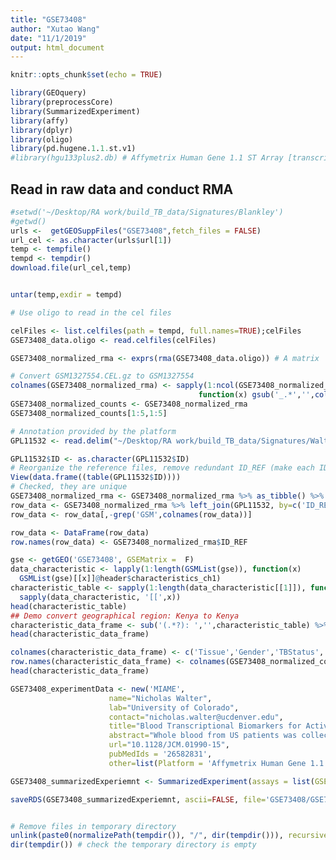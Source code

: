 ```yaml
---
title: "GSE73408"
author: "Xutao Wang"
date: "11/1/2019"
output: html_document
---
```


```r
knitr::opts_chunk$set(echo = TRUE)
```

```r
library(GEOquery)
library(preprocessCore)
library(SummarizedExperiment)
library(affy)
library(dplyr)
library(oligo)
library(pd.hugene.1.1.st.v1)
#library(hgu133plus2.db) # Affymetrix Human Gene 1.1 ST Array [transcript (gene) version]
```

## Read in raw data and conduct RMA
```r
#setwd('~/Desktop/RA work/build_TB_data/Signatures/Blankley')
#getwd()
urls <-  getGEOSuppFiles("GSE73408",fetch_files = FALSE)
url_cel <- as.character(urls$url[1])
temp <- tempfile()
tempd <- tempdir()
download.file(url_cel,temp)


untar(temp,exdir = tempd)

# Use oligo to read in the cel files

celFiles <- list.celfiles(path = tempd, full.names=TRUE);celFiles
GSE73408_data.oligo <- read.celfiles(celFiles)

GSE73408_normalized_rma <- exprs(rma(GSE73408_data.oligo)) # A matrix

```


```r
# Convert GSM1327554.CEL.gz to GSM1327554
colnames(GSE73408_normalized_rma) <- sapply(1:ncol(GSE73408_normalized_rma), 
                                          function(x) gsub('_.*','',colnames(GSE73408_normalized_rma)[x]))
GSE73408_normalized_counts <- GSE73408_normalized_rma
GSE73408_normalized_counts[1:5,1:5]
```

```r
# Annotation provided by the platform
GPL11532 <- read.delim("~/Desktop/RA work/build_TB_data/Signatures/Walter/GSE73408/GPL11532-32230.txt", comment.char="#", stringsAsFactors = FALSE)

GPL11532$ID <- as.character(GPL11532$ID)
# Reorganize the reference files, remove redundant ID_REF (make each ID unique)
View(data.frame((table(GPL11532$ID))))
# Checked, they are unique
GSE73408_normalized_rma <- GSE73408_normalized_rma %>% as_tibble() %>% mutate(ID_REF=row.names(GSE73408_normalized_rma))
row_data <- GSE73408_normalized_rma %>% left_join(GPL11532, by=c('ID_REF' = 'ID'))
row_data <- row_data[,-grep('GSM',colnames(row_data))]

row_data <- DataFrame(row_data)
row.names(row_data) <- GSE73408_normalized_rma$ID_REF
```

```r
gse <- getGEO('GSE73408', GSEMatrix =  F)
data_characteristic <- lapply(1:length(GSMList(gse)), function(x)  
  GSMList(gse)[[x]]@header$characteristics_ch1)
characteristic_table <- sapply(1:length(data_characteristic[[1]]), function(x) 
  sapply(data_characteristic, '[[',x)) 
head(characteristic_table)
## Demo convert geographical region: Kenya to Kenya
characteristic_data_frame <- sub('(.*?): ','',characteristic_table) %>% DataFrame()
head(characteristic_data_frame)

colnames(characteristic_data_frame) <- c('Tissue','Gender','TBStatus','Ethnicity', 'Age', 'GeographicalRegion', 'DiabetesStatus','SmokingStatus','BCG')
row.names(characteristic_data_frame) <- colnames(GSE73408_normalized_counts)
head(characteristic_data_frame)
```

```r
GSE73408_experimentData <- new('MIAME',
                      name="Nicholas Walter",
                      lab="University of Colorado",
                      contact="nicholas.walter@ucdenver.edu",
                      title="Blood Transcriptional Biomarkers for Active Tuberculosis among Patients in the United States: a Case-Control Study with Systematic Cross-Classifier Evaluation.",
                      abstract="Whole blood from US patients was collected to accurately diagnose active TB in racially and ethnically diverse populations for RNA extraction and hybridization on Affymetrix microarrays.",
                      url="10.1128/JCM.01990-15",
                      pubMedIds = '26582831',
                      other=list(Platform = 'Affymetrix Human Gene 1.1 ST Array'))

GSE73408_summarizedExperiemnt <- SummarizedExperiment(assays = list(GSE73408_normalized_counts= as.matrix(GSE73408_normalized_counts)), colData = characteristic_data_frame, rowData = row_data, metadata = list(GSE73408_experimentData)); GSE73408_summarizedExperiemnt
```

```r
saveRDS(GSE73408_summarizedExperiemnt, ascii=FALSE, file='GSE73408/GSE73408_summarizedExperiemnt.RDS')


# Remove files in temporary directory
unlink(paste0(normalizePath(tempdir()), "/", dir(tempdir())), recursive = TRUE)
dir(tempdir()) # check the temporary directory is empty
```











































































